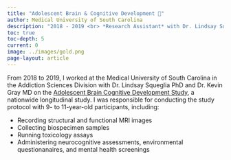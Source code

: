 ```yaml
---
title: "Adolescent Brain & Cognitive Development 🧠"
author: Medical University of South Carolina
description: "2018 - 2019 <br> *Research Assistant* with Dr. Lindsay Squeglia"
toc: true
toc-depth: 5
current: 0
image: ../images/gold.png
page-layout: article
---
```


From 2018 to 2019, I worked at the Medical University of South Carolina in the Addiction Sciences Division with Dr. Lindsay Squeglia PhD and Dr. Kevin Gray MD on the [Adolescent Brain Cognitive Development Study](), a nationwide longitudinal study. I was responsible for conducting the study protocol with 9- to 11-year-old participants, including:

-   Recording structural and functional MRI images
-   Collecting biospecimen samples
-   Running toxicology assays
-   Administering neurocognitive assessments, environmental questionanaires, and mental health screenings
